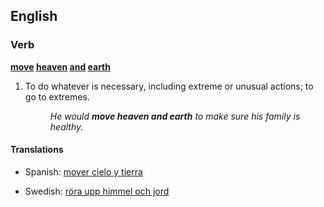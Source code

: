 ==English==

===Verb===
'''[[move]] [[heaven]] [[and]] [[earth]]'''

# {{idiom}} To do whatever is necessary, including extreme or unusual actions; to go to extremes.
#: ''He would '''move heaven and earth''' to make sure his family is healthy.''

====Translations====
{{trans-top|to go to extreme lengths}}
* Spanish: [[mover cielo y tierra]]
{{trans-mid}}
* Swedish: [[röra upp himmel och jord]]
{{trans-bottom}}